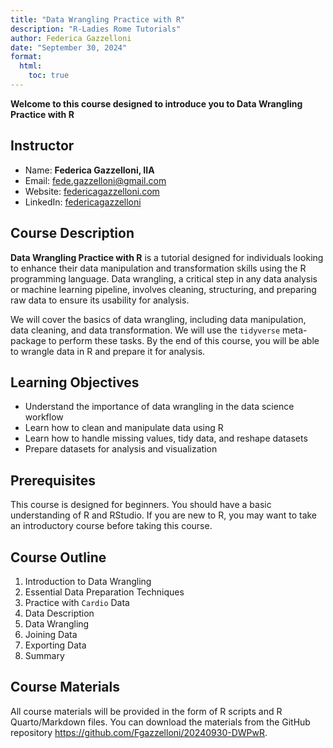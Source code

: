 ```yaml
---
title: "Data Wrangling Practice with R"
description: "R-Ladies Rome Tutorials"
author: Federica Gazzelloni
date: "September 30, 2024"
format: 
  html:
    toc: true
---
```


**Welcome to this course designed to introduce you to Data Wrangling Practice with R**

## Instructor

-   Name: **Federica Gazzelloni, IIA**
-   Email: [fede.gazzelloni\@gmail.com](mailto:fede.gazzelloni@gmail.com){.email}
-   Website: [federicagazzelloni.com](https://federicagazzelloni.com)
-   LinkedIn: [federicagazzelloni](https://www.linkedin.com/in/federicagazzelloni/)

## Course Description

**Data Wrangling Practice with R** is a tutorial designed for individuals looking to enhance their data manipulation and transformation skills using the R programming language. Data wrangling, a critical step in any data analysis or machine learning pipeline, involves cleaning, structuring, and preparing raw data to ensure its usability for analysis.

We will cover the basics of data wrangling, including data manipulation, data cleaning, and data transformation. We will use the `tidyverse` meta-package to perform these tasks. By the end of this course, you will be able to wrangle data in R and prepare it for analysis.

## Learning Objectives

-   Understand the importance of data wrangling in the data science workflow
-   Learn how to clean and manipulate data using R
-   Learn how to handle missing values, tidy data, and reshape datasets
-   Prepare datasets for analysis and visualization

## Prerequisites

This course is designed for beginners. You should have a basic understanding of R and RStudio. If you are new to R, you may want to take an introductory course before taking this course.

## Course Outline

1. Introduction to Data Wrangling
2. Essential Data Preparation Techniques
3. Practice with `Cardio` Data
4. Data Description
5. Data Wrangling
6. Joining Data
7. Exporting Data
8. Summary

## Course Materials

All course materials will be provided in the form of R scripts and R Quarto/Markdown files. You can download the materials from the GitHub repository <https://github.com/Fgazzelloni/20240930-DWPwR>.
